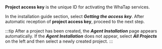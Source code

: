 **Project access key** is the unique ID for activating the WhaTap services.  

In the installation guide section, select **_Getting the access key_**. After automatic reception of **project access key**, proceed to the next step.

:::tip
After a project has been created, the **_Agent Installation_** page appears automatically. If the **_Agent Installation_** does not appear, select **_All Projects_** on the left and then select a newly created project.
:::
